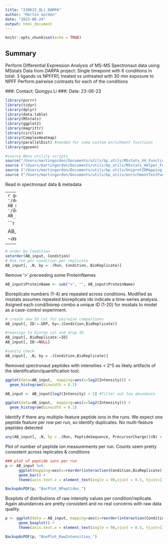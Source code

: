 ```yaml
---
title: "230623_QLi_DARPA"
author: "Martin Gordon"
date: "2023-06-24"
output: html_document
---
```


```r
knitr::opts_chunk$set(echo = TRUE)
```

## Summary
Perform Differential Expression Analysis of MS-MS Spectronaut data using MSstats
Data from DARPA project: Single timepoint with 6 conditions in total: 3 ligands vs NPFFR1, treated vs untreated with 30 min exposure to NPFF
Perform pairwise contrasts for each of the conditions

###: Contact: Qiongyu Li
###: Date: 23-06-23

```r
library(purrr)
library(tidyr)
library(dplyr)
library(data.table)
library(MSstats)
library(ggplot2)
library(magrittr)
library(circlize)
library(ComplexHeatmap)
library(parallelDist) #needed for some custom enrichment functions
library(ggvenn)

#source Bens utility scripts
source("/Users/martingordon/Documents/utils/bp_utils/MSstats_V4_Functions.R")
source ("/Users/martingordon/Documents/utils/bp_utils/MSstats_Helper_Functions.R")
source ("/Users/martingordon/Documents/utils/bp_utils/UniprotIDMapping.R") #uniprot to gene id mapping
source ("/Users/martingordon/Documents/utils/bp_utils/enrichmentTestFunctions.R")
```

Read in spectronaut data & metadata

----
```r
getwd()
AB_input <- fread(paste0(path, '/docs/MartinGordon_MSAnalysis_forDanielle/AA08/AB/20230516_094910_AA08_AB_Report.csv'))
AB_meta <- fread(paste0(path, '/docs/MartinGordon_MSAnalysis_forDanielle/AA08/AB/AA08_AB_ConditionSetup.xls'))
AB_input$ProteinName <- sub(">", "", AB_input$ProteinName)
```



```r
summary(AB_input)

AB_input$BioReplicate <- as.factor(AB_input$BioReplicate)
AB_input$Run <- as.factor(AB_input$Run)
AB_input$Condition <- as.factor(AB_input$Condition)
```
Data inspection
---------

```r
# order by Condition
setorder(AB_input, Condition)
# One run per condition per replicate
AB_input[, .N, by = .(Run, Condition, BioReplicate)]
```

Remove '>' preceeding some ProteinNames
```r
AB_input$ProteinName <- sub(">", "", AB_input$ProteinName)
```



Bioreplicate numbers (1-4) are repeated across conditions. Modified as msstats assumes repeated bioreplicate ids indicate a time-series analysis.
Asigned each cond/biorep combo a unique ID (1-20) for msstats to model as a case-control experiment.

```r
# create new ID col for pairwise comparisons
AB_input[, ID:=.GRP, by=.(Condition,BioReplicate)]

#reassign to biorep col and drop ID
AB_input[, BioReplicate:=ID]
AB_input[, ID:=NULL]

#sanity check
AB_input[, .N, by = .(Condition,BioReplicate)]
```

Removed spectronaut peptides with intensities < 2^5 as likely artifacts of the identification/quantification tool.

```r
ggplot(data=AB_input,  mapping=aes(x=log2(Intensity))) +
  geom_histogram(binwidth = 0.1)

AB_input <- AB_input[log2(Intensity) > 5] #filter out low abundance 

ggplot(data=AB_input,  mapping=aes(x=log2(Intensity))) +
  geom_histogram(binwidth = 0.1)

```

Identify if there any multiple-feature peptide ions in the runs. We expect one peptide feature per row per run, so identify duplicates.
No multi-feature peptides detected

```r
any(AB_input[, .N, by = .(Run, PeptideSequence, PrecursorCharge)]$N) > 1
```
Plot of number of peptide ion measurements per run. Counts seem pretty consistent across replicates & conditions

```r
### plot of peptide ions per run
p <- AB_input %>%  
      ggplot(mapping=aes(x=reorder(interaction(Condition,BioReplicate)), fill=Condition)) +
      geom_bar() + 
      theme(axis.text.x = element_text(angle = 90,vjust = 0.5, hjust=1))

BackupAsPDF(p, "BarPlot_NPeptides_")
```
Boxplots of distributions of raw intensity values per condition/replicate. Again abundances are pretty consistent and no real concerns with raw data quality. 
```r
p <- ggplot(data = AB_input, mapping=aes(x=reorder(interaction(Condition, BioReplicate)), y=log2(Intensity), fill=Condition)) +
      geom_boxplot() +
      theme(axis.text.x = element_text(angle = 90,vjust = 0.5, hjust=1))

BackupAsPDF(p, "BoxPlot_RawIntensities_")
```
